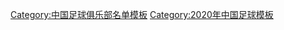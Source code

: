 {{Football squad with groups
|name=2020年中甲分类名单长春
|bgcolor=#FF0000
|bordercolor=#F8F000
|textcolor=#F8F8F8
|title=[[长春亚泰足球俱乐部|<span style="color:#F8F8F8">长春亚泰</span>]] — [[2020年中国足球甲级联赛|<span style="color:#F8F8F8">2020年</span>]][[中国足球甲级联赛|<span style="color:#F8F8F8">中甲联赛冠军</span>]]
|group1=全年参赛球员
|list1=<div>
{{Football squad2 player|no=1|name=[[慈恒龙]]}}
{{Football squad2 player|no=2|name=[[张梓健]]}}
{{Football squad2 player|no=3|name={{link-en|肖煜峰|Xiao Yufeng}}}}
{{Football squad2 player|no=4|name=[[张瑀]]}}
{{Football squad2 player|no=5|name=[[孙捷]]}}
{{Football squad2 player|no=7|name={{link-en|周大地|Zhou Dadi}}}}
{{Football squad2 player|no=8|name={{flagicon|BRA}} {{flagicon|POR}} {{link-en|卢卡斯·索萨|Lucas Souza|-{zh-hans:索萨;zh-hk:索萨}-}}}}
{{Football squad2 player|no=9|name=[[高迪]]}}
{{Football squad2 player|no=10|name={{flagicon|BRA}} {{link-en|塞尔吉尼奥 (1995年)|Serginho (footballer, born 1995)|-{zh-hans:塞尔吉尼奥;zh-hk:沙真奴}-}}}}
{{Football squad2 player|no=11|name=[[薛亚男]]}}
{{Football squad2 player|no=15|name=[[迪力依米提·土地|迪力依米提]]}}
{{Football squad2 player|no=16|name=[[谭天澄]]}}
{{Football squad2 player|no=17|name={{flagicon|TPE}} [[陈柏良 (足球运动员)|陈柏良]]}}
{{Football squad2 player|no=18|name=[[王杰 (1989年)|王杰]]}}
{{Football squad2 player|no=19|name=[[程长城]]}}
{{Football squad2 player|no=21|name=[[崔麒]]}}
{{Football squad2 player|no=22|name=[[刘宇 (1995年)|刘宇]]}}
{{Football squad2 player|no=23|name={{link-en|吴亚轲|Wu Yake}}}}
{{Football squad2 player|no=24|name=[[严智宇]]}}
{{Football squad2 player|no=25|name={{flagicon|NGR}} [[阿隆·萨穆埃尔·奥拉纳尔|-{zh-hans:阿隆;zh-hk:森美爾}-]]}}
{{Football squad2 player|no=26|name=[[杨超声]]}}
{{Football squad2 player|no=27|name=[[张力 (足球运动员)|张力]]}}
{{Football squad2 player|no=28|name=[[石笑天]]}}
{{Football squad2 player|no=29|name=[[谭龙]]}}
{{Football squad2 player|no=30|name={{link-en|赵鸣宇|Zhao Mingyu}}}}
{{Football squad2 player|no=31|name=[[饶伟辉]]}}
{{Football squad2 player|no=32|name=[[李光 (足球运动员)|李光文]]}}
{{Football squad2 player|no=37|name=[[李佳琦 (足球运动员)|李佳琦]]}}
{{Football squad2 player|no=38|name=[[麦麦提热依木·麦麦提艾力|热依木]]}}
{{Football squad2 player|no=39|name=[[白雪松]]}}
{{Football squad2 player|no=56|name=[[黄锐烽]]}}
</div>
|group2=夏季转入球员
|list2=<div>
</div>
|group3=夏季转出球员
|list3=<div>
</div>
|group4=主教练
|list4={{flagicon|UZB}} {{flagicon|ARM}} {{link-ru|萨姆维尔·巴巴扬|Бабаян, Самвел Вячеславович|-{zh-hans:巴巴扬;zh-hk:巴巴扬}-}}（至第 7 轮）；[[陈洋]]
}}
<noinclude>
{{DEFAULTSORT:Changchun Yatai F.C. Squad 2020}}
[[Category:中国足球俱乐部名单模板]]
[[Category:2020年中国足球模板]]
</noinclude>